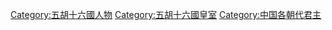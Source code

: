 [[Category:五胡十六國人物|Category:五胡十六國人物]]
[[Category:五胡十六國皇室|Category:五胡十六國皇室]]
[[Category:中国各朝代君主|Category:中国各朝代君主]]